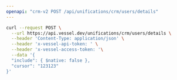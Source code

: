 ```yaml
---
openapi: "crm-v2 POST /api/unifications/crm/users/details"
---
```


<RequestExample>

```bash Request
curl --request POST \
  --url https://api.vessel.dev/unifications/crm/users/details \
  --header 'Content-Type: application/json' \
  --header 'x-vessel-api-token: ' \
  --header 'x-vessel-access-token: '\
  --data '{
  "include": { $native: false },
  "cursor": "123123"
}'
```

</RequestExample>
